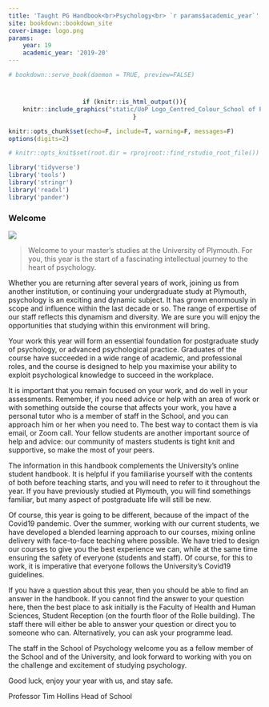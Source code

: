 ```yaml
---
title: 'Taught PG Handbook<br>Psychology<br> `r params$academic_year`'
site: bookdown::bookdown_site
cover-image: logo.png
params:
    year: 19
    academic_year: '2019-20'
---
```


```r
# bookdown::serve_book(daemon = TRUE, preview=FALSE)
```

# {-}

:::{.logo}

```r
if (knitr::is_html_output()){
    knitr::include_graphics("static/UoP Logo_Centred_Colour_School of Psychology-01.jpg")
}
```

:::

<style>
    .title {text-align:center;}
    .logo {text-align:center;}

</style>

```r
knitr::opts_chunk$set(echo=F, include=T, warning=F, messages=F)
options(digits=2)

# knitr::opts_knit$set(root.dir = rprojroot::find_rstudio_root_file())

library('tidyverse')
library('tools')
library('stringr')
library('readxl')
library('pander')


```

### Welcome

![](static/s200_timhollins.jpg){.thumbnail}

> Welcome to your master's studies at the University of Plymouth. For you, this year is the start of
> a fascinating intellectual journey to the heart of psychology.

Whether you are returning after several years of work, joining us from another
institution, or continuing your undergraduate study at Plymouth, psychology is
an exciting and dynamic subject. It has grown enormously in scope and influence
within the last decade or so. The range of expertise of our staff reflects this
dynamism and diversity. We are sure you will enjoy the opportunities that
studying within this environment will bring.

Your work this year will form an essential foundation for postgraduate study of
psychology, or advanced psychological practice. Graduates of the course have
succeeded in a wide range of academic, and professional roles, and the course is
designed to help you maximise your ability to exploit psychological knowledge to
succeed in the workplace.

It is important that you remain focused on your work, and do well in your
assessments. Remember, if you need advice or help with an area of work or with
something outside the course that affects your work, you have a personal tutor
who is a member of staff in the School, and you can approach him or her when you
need to. The best way to contact them is via email, or Zoom call. Your fellow 
students are another important source of help and advice: our community of 
masters students is tight knit and supportive, so make the most of your peers.

The information in this handbook complements the University’s online student
handbook. It is helpful if you familiarise yourself with the contents of both
before teaching starts, and you will need to refer to it throughout the year. If
you have previously studied at Plymouth, you will find somethings familiar, but
many aspect of postgraduate life will still be new.

Of course, this year is going to be different, because of the impact of the 
Covid19 pandemic. Over the summer, working with our current students, we have 
developed a blended learning approach to our courses, mixing online delivery 
with face-to-face teaching where possible. We have tried to design our courses 
to give you the best experience we can, while at the same time ensuring the 
safety of everyone (students and staff).  Of course, for this to work, it is 
imperative that everyone follows the University’s Covid19 guidelines.  

If you have a question about this year, then you should be able to find an
answer in the handbook. If you cannot find the answer to your question here,
then the best place to ask initially is the Faculty of Health and Human
Sciences, Student Reception (on the fourth floor of the Rolle building). The
staff there will either be able to answer your question or direct you to someone
who can. Alternatively, you can ask your programme lead.

The staff in the School of Psychology welcome you as a fellow member of the
School and of the University, and look forward to working with you on the
challenge and excitement of studying psychology.

Good luck, enjoy your year with us, and stay safe.

Professor Tim Hollins Head of School
